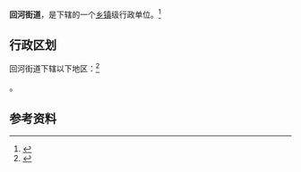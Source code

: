 {{中国乡级行政区|37/01/25/109/000}}

'''回河街道'''，是{{PRC admin/fullname|37/01/25/109/000|3}}下辖的一个[[乡镇|乡镇]]级行政单位。<ref>{{PRC admin/ref sgc|{{PRC admin/parent|37/01/25/109/000}}}}</ref>

== 行政区划 ==

回河街道下辖以下地区：<ref>{{PRC admin/ref sgc|37/01/25/109/000}}</ref>

{{PRC admin/children|37/01/25/109/000}}。

== 参考资料 ==

{{reflist}}

{{PRC admin/navcat|37/01/25/109/000}}
{{山东行政区划小作品}}